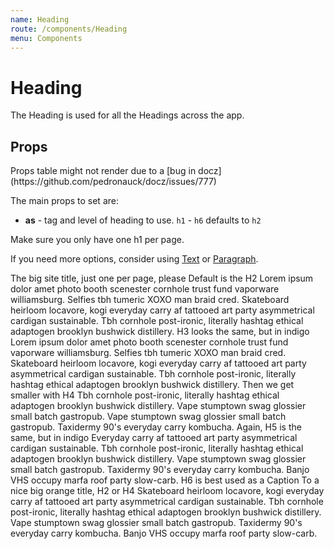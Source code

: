 ```yaml
---
name: Heading
route: /components/Heading
menu: Components
---
```



# Heading

The Heading is used for all the Headings across the app.

## Props

<Props of={Heading} />
Props table might not render due to a [bug in docz](https://github.com/pedronauck/docz/issues/777)

The main props to set are:

- **as** - tag and level of heading to use. `h1` - `h6` defaults to `h2`

Make sure you only have one h1 per page.

If you need more options, consider using [Text](components/Text) or [Paragraph](components/Paragraph).

<Playground>
  <Heading as="h1">The big site title, just one per page, please</Heading>
  <Heading>Default is the H2</Heading>
  <Paragraph>
    Lorem ipsum dolor amet photo booth scenester cornhole trust fund vaporware
    williamsburg. Selfies tbh tumeric XOXO man braid cred. Skateboard heirloom
    locavore, kogi everyday carry af tattooed art party asymmetrical cardigan
    sustainable. Tbh cornhole post-ironic, literally hashtag ethical adaptogen
    brooklyn bushwick distillery.
  </Paragraph>
  <Heading as="h3">H3 looks the same, but in indigo</Heading>
  <Paragraph>
    Lorem ipsum dolor amet photo booth scenester cornhole trust fund vaporware
    williamsburg. Selfies tbh tumeric XOXO man braid cred. Skateboard heirloom
    locavore, kogi everyday carry af tattooed art party asymmetrical cardigan
    sustainable. Tbh cornhole post-ironic, literally hashtag ethical adaptogen
    brooklyn bushwick distillery.
  </Paragraph>
  <Heading as="h4">Then we get smaller with H4</Heading>
  <Paragraph>
    Tbh cornhole post-ironic, literally hashtag ethical adaptogen brooklyn
    bushwick distillery. Vape stumptown swag glossier small batch gastropub.
    Vape stumptown swag glossier small batch gastropub. Taxidermy 90's everyday
    carry kombucha.
  </Paragraph>
  <Heading as="h5">Again, H5 is the same, but in indigo</Heading>
  <Paragraph>
    Everyday carry af tattooed art party asymmetrical cardigan sustainable. Tbh
    cornhole post-ironic, literally hashtag ethical adaptogen brooklyn bushwick
    distillery. Vape stumptown swag glossier small batch gastropub. Taxidermy
    90's everyday carry kombucha. Banjo VHS occupy marfa roof party slow-carb.
  </Paragraph>
  <Heading as="h6">H6 is best used as a Caption</Heading>
  <Heading>To a nice big orange title, H2 or H4</Heading>
  <Paragraph>
    Skateboard heirloom locavore, kogi everyday carry af tattooed art party
    asymmetrical cardigan sustainable. Tbh cornhole post-ironic, literally
    hashtag ethical adaptogen brooklyn bushwick distillery. Vape stumptown swag
    glossier small batch gastropub. Taxidermy 90's everyday carry kombucha.
    Banjo VHS occupy marfa roof party slow-carb.
  </Paragraph>
</Playground>
